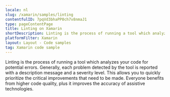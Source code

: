 ```yaml
---
locale: nl
slug: /xamarin/samples/linting
contentfulID: 7pqVd3bhaPP0ch7v8nmaJ1
type: pageContentPage
title: Linting on Xamarin
shortDescription: Linting is the process of running a tool which analyzes your code for potential errors.
platformFilter: Xamarin
layout: Layout - Code samples
tag: Xamarin code sample
---
```


Linting is the process of running a tool which analyzes your code for potential errors. Generally, each problem detected by the tool is reported with a description message and a severity level. This allows you to quickly prioritize the critical improvements that need to be made. Everyone benefits from higher code quality, plus it improves the accuracy of assistive technologies.

<CodeSample id="linting" locale="nl" platform="xamarin"/>